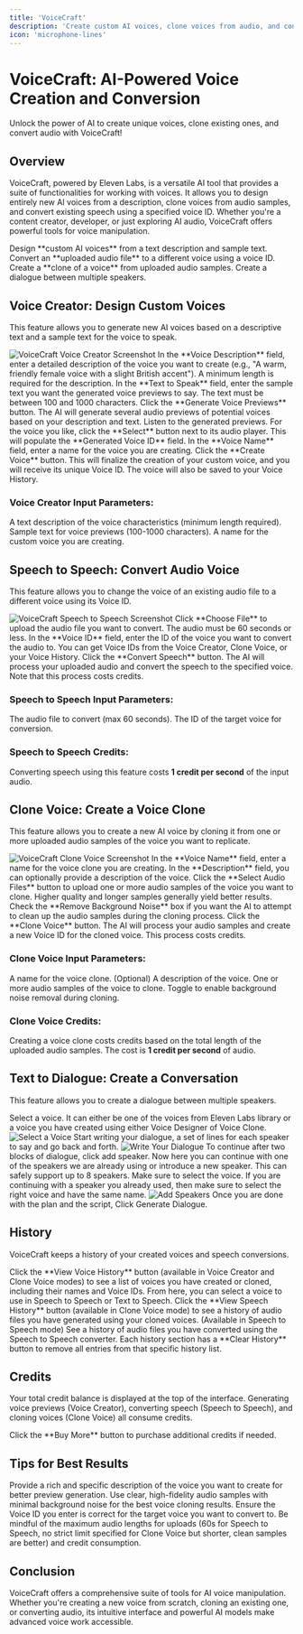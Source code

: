 ```yaml
---
title: 'VoiceCraft'
description: 'Create custom AI voices, clone voices from audio, and convert speech using AI.'
icon: 'microphone-lines'
---
```


# VoiceCraft: AI-Powered Voice Creation and Conversion

<Tip>
  Unlock the power of AI to create unique voices, clone existing ones, and convert audio with VoiceCraft!
</Tip>

## Overview

VoiceCraft, powered by Eleven Labs, is a versatile AI tool that provides a suite of functionalities for working with voices. It allows you to design entirely new AI voices from a description, clone voices from audio samples, and convert existing speech using a specified voice ID. Whether you're a content creator, developer, or just exploring AI audio, VoiceCraft offers powerful tools for voice manipulation.

<CardGroup cols={2}>
  <Card title="Voice Creator" icon="wand-magic-sparkles">
    Design **custom AI voices** from a text description and sample text.
  </Card>
  <Card title="Speech to Speech" icon="rotate">
    Convert an **uploaded audio file** to a different voice using a voice ID.
  </Card>
  <Card title="Clone Voice" icon="user-plus">
    Create a **clone of a voice** from uploaded audio samples.
  </Card>
  <Card title="Text to Dialogue" icon="comments">
    Create a dialogue between multiple speakers.
  </Card>
</CardGroup>

## Voice Creator: Design Custom Voices

This feature allows you to generate new AI voices based on a descriptive text and a sample text for the voice to speak.

<Frame>
  <img src="https://pixiomedia.nyc3.digitaloceanspaces.com/docs/voicecraft-voicecreator.png" alt="VoiceCraft Voice Creator Screenshot" />
</Frame>

<Steps>
  <Step title="Describe the Voice" icon="pencil">
    In the **Voice Description** field, enter a detailed description of the voice you want to create (e.g., "A warm, friendly female voice with a slight British accent"). A minimum length is required for the description.
  </Step>
  <Step title="Enter Text to Speak" icon="keyboard">
    In the **Text to Speak** field, enter the sample text you want the generated voice previews to say. The text must be between 100 and 1000 characters.
  </Step>
  <Step title="Generate Voice Previews" icon="play">
    Click the **Generate Voice Previews** button. The AI will generate several audio previews of potential voices based on your description and text.
  </Step>
  <Step title="Select a Preview" icon="list-check">
    Listen to the generated previews. For the voice you like, click the **Select** button next to its audio player. This will populate the **Generated Voice ID** field.
  </Step>
  <Step title="Name Your Voice" icon="text">
    In the **Voice Name** field, enter a name for the voice you are creating.
  </Step>
  <Step title="Create Voice" icon="circle-check">
    Click the **Create Voice** button. This will finalize the creation of your custom voice, and you will receive its unique Voice ID. The voice will also be saved to your Voice History.
  </Step>
</Steps>

### Voice Creator Input Parameters:

<ResponseField name="Voice Description" type="string" required>
  A text description of the voice characteristics (minimum length required).
</ResponseField>
<ResponseField name="Text to Speak" type="string" required>
  Sample text for voice previews (100-1000 characters).
</ResponseField>
<ResponseField name="Voice Name" type="string" required>
  A name for the custom voice you are creating.
</ResponseField>

## Speech to Speech: Convert Audio Voice

This feature allows you to change the voice of an existing audio file to a different voice using its Voice ID.

<Frame>
  <img src="https://pixiomedia.nyc3.digitaloceanspaces.com/docs/voicecraft-speechtospeech.png" alt="VoiceCraft Speech to Speech Screenshot" />
</Frame>

<Steps>
  <Step title="Upload Audio File" icon="upload">
    Click **Choose File** to upload the audio file you want to convert. The audio must be 60 seconds or less.
  </Step>
  <Step title="Enter Voice ID" icon="key">
    In the **Voice ID** field, enter the ID of the voice you want to convert the audio to. You can get Voice IDs from the Voice Creator, Clone Voice, or your Voice History.
  </Step>
  <Step title="Convert Speech" icon="play">
    Click the **Convert Speech** button. The AI will process your uploaded audio and convert the speech to the specified voice. Note that this process costs credits.
  </Step>
</Steps>

### Speech to Speech Input Parameters:

<ResponseField name="Upload Audio File" type="file" required>
  The audio file to convert (max 60 seconds).
</ResponseField>
<ResponseField name="Voice ID" type="string" required>
  The ID of the target voice for conversion.
</ResponseField>

### Speech to Speech Credits:

Converting speech using this feature costs **1 credit per second** of the input audio.

## Clone Voice: Create a Voice Clone

This feature allows you to create a new AI voice by cloning it from one or more uploaded audio samples of the voice you want to replicate.

<Frame>
  <img src="https://pixiomedia.nyc3.digitaloceanspaces.com/docs/voicecraft-voicecloner.png" alt="VoiceCraft Clone Voice Screenshot" />
</Frame>

<Steps>
  <Step title="Name Your Voice" icon="text">
    In the **Voice Name** field, enter a name for the voice clone you are creating.
  </Step>
  <Step title="Describe the Voice (Optional)" icon="pencil">
    In the **Description** field, you can optionally provide a description of the voice.
  </Step>
  <Step title="Select Audio Files" icon="upload">
    Click the **Select Audio Files** button to upload one or more audio samples of the voice you want to clone. Higher quality and longer samples generally yield better results.
  </Step>
  <Step title="Remove Background Noise (Optional)" icon="sliders">
    Check the **Remove Background Noise** box if you want the AI to attempt to clean up the audio samples during the cloning process.
  </Step>
  <Step title="Clone Voice" icon="user-plus">
    Click the **Clone Voice** button. The AI will process your audio samples and create a new Voice ID for the cloned voice. This process costs credits.
  </Step>
</Steps>

### Clone Voice Input Parameters:

<ResponseField name="Voice Name" type="string" required>
  A name for the voice clone.
</ResponseField>
<ResponseField name="Description" type="string">
  (Optional) A description of the voice.
</ResponseField>
<ResponseField name="Audio Files" type="array of files" required>
  One or more audio samples of the voice to clone.
</ResponseField>
<ResponseField name="Remove Background Noise" type="boolean">
  Toggle to enable background noise removal during cloning.
</ResponseField>

### Clone Voice Credits:

Creating a voice clone costs credits based on the total length of the uploaded audio samples. The cost is **1 credit per second** of audio.

## Text to Dialogue: Create a Conversation

This feature allows you to create a dialogue between multiple speakers.

<Steps>
  <Step title="Select a Voice">
    Select a voice. It can either be one of the voices from Eleven Labs library or a voice you have created using either Voice Designer of Voice Clone.
    <Frame>
      <img src="https://pixiomedia.nyc3.digitaloceanspaces.com/docs/voicecraft1.png" alt="Select a Voice" />
    </Frame>
  </Step>
  <Step title="Write Your Dialogue">
    Start writing your dialogue, a set of lines for each speaker to say and go back and forth.
    <Frame>
      <img src="https://pixiomedia.nyc3.digitaloceanspaces.com/docs/voicecraft2.png" alt="Write Your Dialogue" />
    </Frame>
  </Step>
  <Step title="Add Speakers">
    To continue after two blocks of dialogue, click add speaker. Now here you can continue with one of the speakers we are already using or introduce a new speaker. This can safely support up to 8 speakers. Make sure to select the voice. If you are continuing with a speaker you already used, then make sure to select the right voice and have the same name.
    <Frame>
      <img src="https://pixiomedia.nyc3.digitaloceanspaces.com/docs/voicecraft3.png" alt="Add Speakers" />
    </Frame>
  </Step>
  <Step title="Generate Dialogue">
    Once you are done with the plan and the script, Click Generate Dialogue.
  </Step>
</Steps>

## History

VoiceCraft keeps a history of your created voices and speech conversions.

<AccordionGroup>
  <Accordion title="View Voice History" icon="list">
    Click the **View Voice History** button (available in Voice Creator and Clone Voice modes) to see a list of voices you have created or cloned, including their names and Voice IDs. From here, you can select a voice to use in Speech to Speech or Text to Speech.
  </Accordion>
  <Accordion title="View Speech History" icon="clock">
    Click the **View Speech History** button (available in Clone Voice mode) to see a history of audio files you have generated using your cloned voices.
  </Accordion>
  <Accordion title="Conversion History" icon="clock">
    (Available in Speech to Speech mode) See a history of audio files you have converted using the Speech to Speech converter.
  </Accordion>
  <Accordion title="Clear History" icon="trash">
    Each history section has a **Clear History** button to remove all entries from that specific history list.
  </Accordion>
</AccordionGroup>

## Credits

Your total credit balance is displayed at the top of the interface. Generating voice previews (Voice Creator), converting speech (Speech to Speech), and cloning voices (Clone Voice) all consume credits.

<Tip>
  Click the **Buy More** button to purchase additional credits if needed.
</Tip>

## Tips for Best Results

<CardGroup cols={2}>
  <Card title="Detailed Voice Description (Voice Creator)" icon="pencil">
    Provide a rich and specific description of the voice you want to create for better preview generation.
  </Card>
  <Card title="High-Quality Audio Samples (Clone Voice)" icon="volume-high">
    Use clear, high-fidelity audio samples with minimal background noise for the best voice cloning results.
  </Card>
  <Card title="Accurate Voice ID (Speech to Speech)" icon="key">
    Ensure the Voice ID you enter is correct for the target voice you want to convert to.
  </Card>
  <Card title="Manage Audio Lengths" icon="clock">
    Be mindful of the maximum audio lengths for uploads (60s for Speech to Speech, no strict limit specified for Clone Voice but shorter, clean samples are better) and credit consumption.
  </Card>
</CardGroup>

## Conclusion

VoiceCraft offers a comprehensive suite of tools for AI voice manipulation. Whether you're creating a new voice from scratch, cloning an existing one, or converting audio, its intuitive interface and powerful AI models make advanced voice work accessible.

